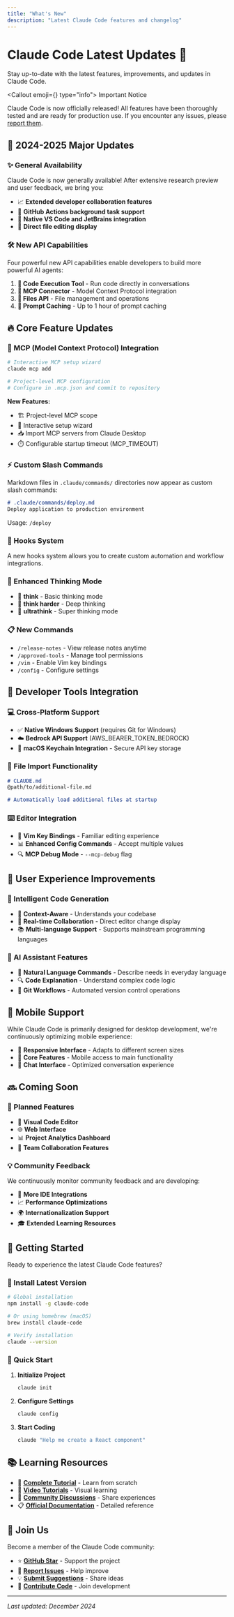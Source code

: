 ```yaml
---
title: "What's New"
description: "Latest Claude Code features and changelog"
---
```



# Claude Code Latest Updates 🚀

Stay up-to-date with the latest features, improvements, and updates in Claude Code.

<Callout emoji={<span className='icon-[lucide--sparkles]'></span>} type="info">
Important Notice

Claude Code is now officially released! All features have been thoroughly tested and are ready for production use. If you encounter any issues, please [report them](https://github.com/anthropics/claude-code/issues).
</Callout>

## 🎉 2024-2025 Major Updates

### ✨ General Availability

Claude Code is now generally available! After extensive research preview and user feedback, we bring you:

- 📈 **Extended developer collaboration features**
- 🔧 **GitHub Actions background task support**
- 🎨 **Native VS Code and JetBrains integration**
- 🔄 **Direct file editing display**

### 🛠️ New API Capabilities

Four powerful new API capabilities enable developers to build more powerful AI agents:

1. **🧮 Code Execution Tool** - Run code directly in conversations
2. **🔗 MCP Connector** - Model Context Protocol integration
3. **📁 Files API** - File management and operations
4. **💾 Prompt Caching** - Up to 1 hour of prompt caching

## 🔥 Core Feature Updates

### 🎯 MCP (Model Context Protocol) Integration

```bash
# Interactive MCP setup wizard
claude mcp add

# Project-level MCP configuration
# Configure in .mcp.json and commit to repository
```

**New Features:**
- 🏗️ Project-level MCP scope
- 🔧 Interactive setup wizard
- 📥 Import MCP servers from Claude Desktop
- ⏱️ Configurable startup timeout (MCP_TIMEOUT)

### ⚡ Custom Slash Commands

Markdown files in `.claude/commands/` directories now appear as custom slash commands:

```markdown
# .claude/commands/deploy.md
Deploy application to production environment
```

Usage: `/deploy`

### 🎣 Hooks System

A new hooks system allows you to create custom automation and workflow integrations.

### 🧠 Enhanced Thinking Mode

- 🤔 **think** - Basic thinking mode
- 💭 **think harder** - Deep thinking
- 🚀 **ultrathink** - Super thinking mode

### 📋 New Commands

- `/release-notes` - View release notes anytime
- `/approved-tools` - Manage tool permissions
- `/vim` - Enable Vim key bindings
- `/config` - Configure settings

## 🔧 Developer Tools Integration

### 💻 Cross-Platform Support

- ✅ **Native Windows Support** (requires Git for Windows)
- ☁️ **Bedrock API Support** (AWS_BEARER_TOKEN_BEDROCK)
- 🔐 **macOS Keychain Integration** - Secure API key storage

### 📝 File Import Functionality

```markdown
# CLAUDE.md
@path/to/additional-file.md

# Automatically load additional files at startup
```

### ⌨️ Editor Integration

- 🎯 **Vim Key Bindings** - Familiar editing experience
- 📊 **Enhanced Config Commands** - Accept multiple values
- 🔍 **MCP Debug Mode** - `--mcp-debug` flag

## 🎨 User Experience Improvements

### 🌟 Intelligent Code Generation

- 🎯 **Context-Aware** - Understands your codebase
- 🔄 **Real-time Collaboration** - Direct editor change display
- 📚 **Multi-language Support** - Supports mainstream programming languages

### 🤖 AI Assistant Features

- 💬 **Natural Language Commands** - Describe needs in everyday language
- 🔍 **Code Explanation** - Understand complex code logic
- 🌊 **Git Workflows** - Automated version control operations

## 📱 Mobile Support

While Claude Code is primarily designed for desktop development, we're continuously optimizing mobile experience:

- 📱 **Responsive Interface** - Adapts to different screen sizes
- 🔧 **Core Features** - Mobile access to main functionality
- 💬 **Chat Interface** - Optimized conversation experience

## 🔜 Coming Soon

### 🎯 Planned Features

- 🎨 **Visual Code Editor**
- 🌐 **Web Interface**
- 📊 **Project Analytics Dashboard**
- 🤝 **Team Collaboration Features**

### 💡 Community Feedback

We continuously monitor community feedback and are developing:

- 🔌 **More IDE Integrations**
- 📈 **Performance Optimizations**
- 🌍 **Internationalization Support**
- 🎓 **Extended Learning Resources**

## 🚀 Getting Started

Ready to experience the latest Claude Code features?

### 💾 Install Latest Version

```bash
# Global installation
npm install -g claude-code

# Or using homebrew (macOS)
brew install claude-code

# Verify installation
claude --version
```

### 🎯 Quick Start

1. **Initialize Project**
   ```bash
   claude init
   ```

2. **Configure Settings**
   ```bash
   claude config
   ```

3. **Start Coding**
   ```bash
   claude "Help me create a React component"
   ```

## 📚 Learning Resources

- 📖 **[Complete Tutorial](/en/tutorial)** - Learn from scratch
- 🎥 **[Video Tutorials](https://www.youtube.com/results?search_query=claude+code)** - Visual learning
- 💬 **[Community Discussions](https://github.com/anthropics/claude-code/discussions)** - Share experiences
- 📋 **[Official Documentation](https://docs.anthropic.com/en/docs/claude-code)** - Detailed reference

## 🎉 Join Us

Become a member of the Claude Code community:

- ⭐ **[GitHub Star](https://github.com/anthropics/claude-code)** - Support the project
- 🐛 **[Report Issues](https://github.com/anthropics/claude-code/issues)** - Help improve
- 💡 **[Submit Suggestions](https://github.com/anthropics/claude-code/discussions)** - Share ideas
- 🤝 **[Contribute Code](https://github.com/anthropics/claude-code/blob/main/CONTRIBUTING.md)** - Join development

---

*Last updated: December 2024*